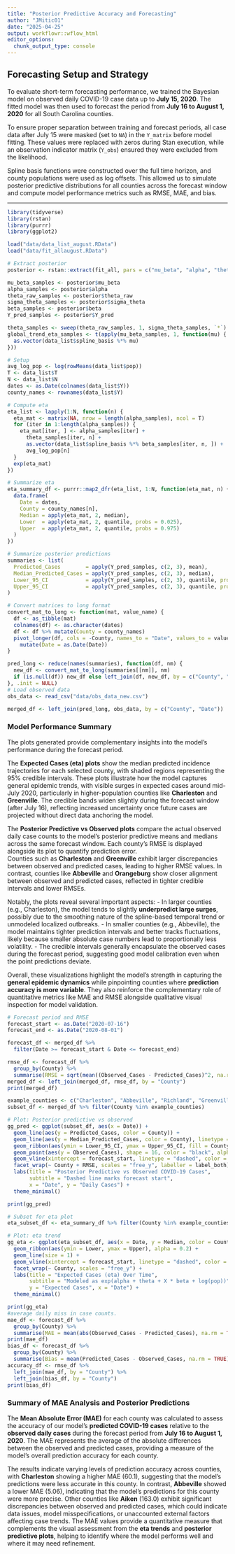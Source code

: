 ```yaml
---
title: "Posterior Predictive Accuracy and Forecasting"
author: "JMitic01"
date: "2025-04-25"
output: workflowr::wflow_html
editor_options:
  chunk_output_type: console
---
```


## Forecasting Setup and Strategy

To evaluate short-term forecasting performance, we trained the Bayesian model on observed daily COVID-19 case data up to **July 15, 2020**. The fitted model was then used to forecast the period from **July 16 to August 1, 2020** for all South Carolina counties.

To ensure proper separation between training and forecast periods, all case data after July 15 were masked (set to `NA`) in the `Y_matrix` before model fitting. These values were replaced with zeros during Stan execution, while an observation indicator matrix (`Y_obs`) ensured they were excluded from the likelihood.

Spline basis functions were constructed over the full time horizon, and county populations were used as log offsets. This allowed us to simulate posterior predictive distributions for all counties across the forecast window and compute model performance metrics such as RMSE, MAE, and bias.

---

```r
library(tidyverse)
library(rstan)
library(purrr)
library(ggplot2)

load("data/data_list_august.RData")
load("data/fit_allaugust.RData")

# Extract posterior
posterior <- rstan::extract(fit_all, pars = c("mu_beta", "alpha", "theta_raw", "sigma_theta", "Y_pred", "beta"))

mu_beta_samples <- posterior$mu_beta
alpha_samples <- posterior$alpha
theta_raw_samples <- posterior$theta_raw
sigma_theta_samples <- posterior$sigma_theta
beta_samples <- posterior$beta
Y_pred_samples <- posterior$Y_pred

theta_samples <- sweep(theta_raw_samples, 1, sigma_theta_samples, `*`)
global_trend_eta_samples <- t(apply(mu_beta_samples, 1, function(mu) {
  as.vector(data_list$spline_basis %*% mu)
}))

# Setup
avg_log_pop <- log(rowMeans(data_list$pop))
T <- data_list$T
N <- data_list$N
dates <- as.Date(colnames(data_list$Y))
county_names <- rownames(data_list$Y)

# Compute eta
eta_list <- lapply(1:N, function(n) {
  eta_mat <- matrix(NA, nrow = length(alpha_samples), ncol = T)
  for (iter in 1:length(alpha_samples)) {
    eta_mat[iter, ] <- alpha_samples[iter] +
      theta_samples[iter, n] +
      as.vector(data_list$spline_basis %*% beta_samples[iter, n, ]) +
      avg_log_pop[n]
  }
  exp(eta_mat)
})

# Summarize eta
eta_summary_df <- purrr::map2_dfr(eta_list, 1:N, function(eta_mat, n) {
  data.frame(
    Date = dates,
    County = county_names[n],
    Median = apply(eta_mat, 2, median),
    Lower  = apply(eta_mat, 2, quantile, probs = 0.025),
    Upper  = apply(eta_mat, 2, quantile, probs = 0.975)
  )
})

# Summarize posterior predictions
summaries <- list(
  Predicted_Cases        = apply(Y_pred_samples, c(2, 3), mean),
  Median_Predicted_Cases = apply(Y_pred_samples, c(2, 3), median),
  Lower_95_CI            = apply(Y_pred_samples, c(2, 3), quantile, probs = 0.025),
  Upper_95_CI            = apply(Y_pred_samples, c(2, 3), quantile, probs = 0.975)
)

# Convert matrices to long format
convert_mat_to_long <- function(mat, value_name) {
  df <- as_tibble(mat)
  colnames(df) <- as.character(dates)
  df <- df %>% mutate(County = county_names)
  pivot_longer(df, cols = -County, names_to = "Date", values_to = value_name) %>%
    mutate(Date = as.Date(Date))
}

pred_long <- reduce(names(summaries), function(df, nm) {
  new_df <- convert_mat_to_long(summaries[[nm]], nm)
  if (is.null(df)) new_df else left_join(df, new_df, by = c("County", "Date"))
}, .init = NULL)
# Load observed data
obs_data <- read_csv("data/obs_data_new.csv")

merged_df <- left_join(pred_long, obs_data, by = c("County", "Date"))
```
### Model Performance Summary

The plots generated provide complementary insights into the model's performance during the forecast period.

The **Expected Cases (eta) plots** show the median predicted incidence trajectories for each selected county, with shaded regions representing the 95% credible intervals. These plots illustrate how the model captures general epidemic trends, with visible surges in expected cases around mid-July 2020, particularly in higher-population counties like **Charleston** and **Greenville**. The credible bands widen slightly during the forecast window (after July 16), reflecting increased uncertainty once future cases are projected without direct data anchoring the model.

The **Posterior Predictive vs Observed plots** compare the actual observed daily case counts to the model’s posterior predictive means and medians across the same forecast window. Each county’s RMSE is displayed alongside its plot to quantify prediction error.  
Counties such as **Charleston** and **Greenville** exhibit larger discrepancies between observed and predicted cases, leading to higher RMSE values. In contrast, counties like **Abbeville** and **Orangeburg** show closer alignment between observed and predicted cases, reflected in tighter credible intervals and lower RMSEs.

Notably, the plots reveal several important aspects:
- In larger counties (e.g., Charleston), the model tends to slightly **underpredict large surges**, possibly due to the smoothing nature of the spline-based temporal trend or unmodeled localized outbreaks.
- In smaller counties (e.g., Abbeville), the model maintains tighter prediction intervals and better tracks fluctuations, likely because smaller absolute case numbers lead to proportionally less volatility.
- The credible intervals generally encapsulate the observed cases during the forecast period, suggesting good model calibration even when the point predictions deviate.

Overall, these visualizations highlight the model’s strength in capturing the **general epidemic dynamics** while pinpointing counties where **prediction accuracy is more variable**. They also reinforce the complementary role of quantitative metrics like MAE and RMSE alongside qualitative visual inspection for model validation.


```r
# Forecast period and RMSE
forecast_start <- as.Date("2020-07-16")
forecast_end <- as.Date("2020-08-01")

forecast_df <- merged_df %>%
  filter(Date >= forecast_start & Date <= forecast_end)

rmse_df <- forecast_df %>%
  group_by(County) %>%
  summarise(RMSE = sqrt(mean((Observed_Cases - Predicted_Cases)^2, na.rm = TRUE)))
merged_df <- left_join(merged_df, rmse_df, by = "County")
print(merged_df)

example_counties <- c("Charleston", "Abbeville", "Richland", "Greenville", "Horry", "Orangeburg")
subset_df <- merged_df %>% filter(County %in% example_counties)

# Plot: Posterior predictive vs observed
gg_pred <- ggplot(subset_df, aes(x = Date)) +
  geom_line(aes(y = Predicted_Cases, color = County)) +
  geom_line(aes(y = Median_Predicted_Cases, color = County), linetype = "dashed") +
  geom_ribbon(aes(ymin = Lower_95_CI, ymax = Upper_95_CI, fill = County), alpha = 0.2) +
  geom_point(aes(y = Observed_Cases), shape = 16, color = "black", alpha = 0.7) +
  geom_vline(xintercept = forecast_start, linetype = "dashed", color = "black") +
  facet_wrap(~ County + RMSE, scales = "free_y", labeller = label_both) +
  labs(title = "Posterior Predictive vs Observed COVID-19 Cases",
       subtitle = "Dashed line marks forecast start",
       x = "Date", y = "Daily Cases") +
  theme_minimal()

print(gg_pred)

# Subset for eta plot
eta_subset_df <- eta_summary_df %>% filter(County %in% example_counties)

# Plot: eta trend
gg_eta <- ggplot(eta_subset_df, aes(x = Date, y = Median, color = County, fill = County)) +
  geom_ribbon(aes(ymin = Lower, ymax = Upper), alpha = 0.2) +
  geom_line(size = 1) +
  geom_vline(xintercept = forecast_start, linetype = "dashed", color = "black") +
  facet_wrap(~ County, scales = "free_y") +
  labs(title = "Expected Cases (eta) Over Time",
       subtitle = "Modeled as exp(alpha + theta + X * beta + log(pop))",
       y = "Expected Cases", x = "Date") +
  theme_minimal()

print(gg_eta)
#average daily miss in case counts.
mae_df <- forecast_df %>%
  group_by(County) %>%
  summarise(MAE = mean(abs(Observed_Cases - Predicted_Cases), na.rm = TRUE))
print(mae_df)
bias_df <- forecast_df %>%
  group_by(County) %>%
  summarise(Bias = mean(Predicted_Cases - Observed_Cases, na.rm = TRUE))
accuracy_df <- rmse_df %>%
  left_join(mae_df, by = "County") %>%
  left_join(bias_df, by = "County")
print(bias_df)

```


### Summary of MAE Analysis and Posterior Predictions

The **Mean Absolute Error (MAE)** for each county was calculated to assess the accuracy of our model's **predicted COVID-19 cases** relative to the **observed daily cases** during the forecast period from **July 16 to August 1, 2020**. The MAE represents the average of the absolute differences between the observed and predicted cases, providing a measure of the model's overall prediction accuracy for each county.

The results indicate varying levels of prediction accuracy across counties, with **Charleston** showing a higher MAE (60.1), suggesting that the model's predictions were less accurate in this county. In contrast, **Abbeville** showed a lower MAE (5.06), indicating that the model's predictions for this county were more precise. Other counties like **Aiken** (163.0) exhibit significant discrepancies between observed and predicted cases, which could indicate data issues, model misspecifications, or unaccounted external factors affecting case trends.
The MAE values provide a quantitative measure that complements the visual assessment from the **eta trends** and **posterior predictive plots**, helping to identify where the model performs well and where it may need refinement.

